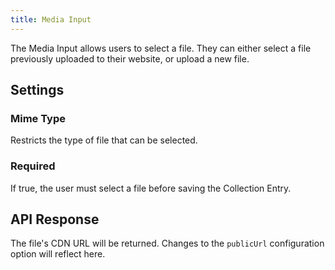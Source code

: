 ```yaml
---
title: Media Input
---
```


The Media Input allows users to select a file. They can either select a file previously uploaded to their website, or upload a new file.

<InputExample image="media" />

## Settings

### Mime Type

Restricts the type of file that can be selected.

### Required

If true, the user must select a file before saving the Collection Entry.

<InputExample image="media-settings" isSetting />

## API Response

The file's CDN URL will be returned. Changes to the `publicUrl` configuration option will reflect here.